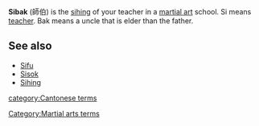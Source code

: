 '''Sibak''' (&#24107;&#20271;) is the [[sihing]] of your teacher in a [[martial art]] school.  Si means [[teacher]].  Bak means a uncle that is elder than the father.

==See also==
*[[Sifu]]
*[[Sisok]]
*[[Sihing]]

{{ma-stub}}
[[Category:Martial arts terms]]
[[category:Cantonese terms]]